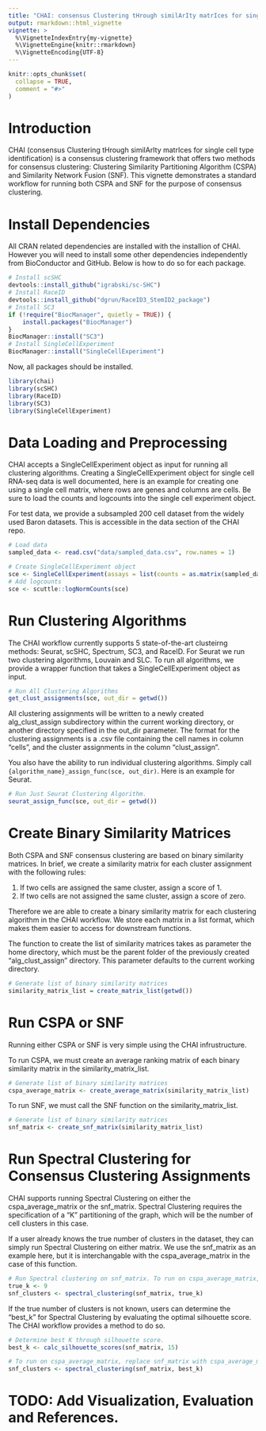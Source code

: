 ```yaml
---
title: "CHAI: consensus Clustering tHrough similArIty matrIces for single cell type identification"
output: rmarkdown::html_vignette
vignette: >
  %\VignetteIndexEntry{my-vignette}
  %\VignetteEngine{knitr::rmarkdown}
  %\VignetteEncoding{UTF-8}
---
```

```r
knitr::opts_chunk$set(
  collapse = TRUE,
  comment = "#>"
)
```
# Introduction
CHAI (consensus Clustering tHrough similArIty matrIces for single cell type identification) is a consensus clustering framework that offers two methods for consensus clustering: Clustering Similarity Partitioning Algorithm (CSPA) and Similarity Network Fusion (SNF).
This vignette demonstrates a standard workflow for running both CSPA and SNF for the purpose of consensus clustering. 

# Install Dependencies
All CRAN related dependencies are installed with the installion of CHAI. However you will need to install some other dependencies independently from BioConductor and GitHub. Below is how to do so for each package.
```r
# Install scSHC
devtools::install_github("igrabski/sc-SHC")
# Install RaceID
devtools::install_github("dgrun/RaceID3_StemID2_package")
# Install SC3
if (!require("BiocManager", quietly = TRUE)) {
    install.packages("BiocManager")
}
BiocManager::install("SC3")
# Install SingleCellExperiment
BiocManager::install("SingleCellExperiment")
```
Now, all packages should be installed.
```r
library(chai)
library(scSHC)
library(RaceID)
library(SC3)
library(SingleCellExperiment)
```
# Data Loading and Preprocessing
CHAI accepts a SingleCellExperiment object as input for running all clustering algorithms. Creating a SingleCellExperiment object for single cell RNA-seq data is well documented, here is an example for creating one using a single cell matrix, where rows are genes and columns are cells. 
Be sure to load the counts and logcounts into the single cell experiment object. 

For test data, we provide a subsampled 200 cell dataset from the widely used Baron datasets. This is accessible in the data section of the CHAI repo.

```r
# Load data
sampled_data <- read.csv("data/sampled_data.csv", row.names = 1)

# Create SingleCellExperiment object
sce <- SingleCellExperiment(assays = list(counts = as.matrix(sampled_data)))
# Add logcounts 
sce <- scuttle::logNormCounts(sce)

```

# Run Clustering Algorithms
The CHAI workflow currently supports 5 state-of-the-art clusteirng methods: Seurat, scSHC, Spectrum, SC3, and RaceID. For Seurat we run two clustering algorithms, Louvain and SLC. To run all algorithms, we provide a wrapper function that takes a SingleCellExperiment object as input. 
```r
# Run All Clustering Algorithms
get_clust_assignments(sce, out_dir = getwd())
```

All clustering assignments will be written to a newly created alg_clust_assign subdirectory within the current working directory, or another directory specified in the out_dir parameter. 
The format for the clustering assignments is a .csv file containing the cell names in column "cells", and the cluster assignments in the column "clust_assign". 

You also have the ability to run individual clustering algorithms. Simply call ```{algorithm_name}_assign_func(sce, out_dir)```. Here is an example for Seurat.
```r
# Run Just Seurat Clustering Algorithm. 
seurat_assign_func(sce, out_dir = getwd())
```

# Create Binary Similarity Matrices

Both CSPA and SNF consensus clustering are based on binary similarity matrices. In brief, we create a similarity matrix for each cluster assignment with the following rules:

1. If two cells are assigned the same cluster, assign a score of 1. 
2. If two cells are not assigned the same cluster, assign a score of zero. 

Therefore we are able to create a binary similarity matrix for each clustering algorithm in the CHAI workflow. We store each matrix in a list format, which makes them easier to access for downstream functions. 

The function to create the list of similarity matrices takes as parameter the home directory, which must be the parent folder of the previously created "alg_clust_assign" directory. This parameter defaults to the current working directory. 
```r
# Generate list of binary similarity matrices 
similarity_matrix_list = create_matrix_list(getwd())
```

# Run CSPA or SNF

Running either CSPA or SNF is very simple using the CHAI infrustructure. 

To run CSPA, we must create an average ranking matrix of each binary similarity matrix in the similarity_matrix_list. 

```r
# Generate list of binary similarity matrices 
cspa_average_matrix <- create_average_matrix(similarity_matrix_list)
```

To run SNF, we must call the SNF function on the similarity_matrix_list. 

```r
# Generate list of binary similarity matrices 
snf_matrix <- create_snf_matrix(similarity_matrix_list)
```

# Run Spectral Clustering for Consensus Clustering Assignments 

CHAI supports running Spectral Clustering on either the cspa_average_matrix or the snf_matrix. Spectral Clustering requires the specification of a "K" partitioning of the graph, which will be the number of cell clusters in this case. 

If a user already knows the true number of clusters in the dataset, they can simply run Spectral Clustering on either matrix. We use the snf_matrix as an example here, but it is interchangable with the cspa_average_matrix in the case of this function. 
```r
# Run Spectral clustering on snf_matrix. To run on cspa_average_matrix, replace snf_matrix with cspa_average_matrix in this function. 
true_k <- 9
snf_clusters <- spectral_clustering(snf_matrix, true_k)
```

If the true number of clusters is not known, users can determine the "best_k" for Spectral Clustering by evaluating the optimal silhouette score. The CHAI workflow provides a method to do so. 

```r

# Determine best K through silhouette score. 
best_k <- calc_silhouette_scores(snf_matrix, 15)

# To run on cspa_average_matrix, replace snf_matrix with cspa_average_matrix in this function. 
snf_clusters <- spectral_clustering(snf_matrix, best_k)
```

# TODO: Add Visualization, Evaluation and References. 